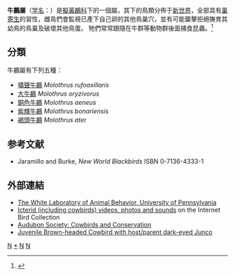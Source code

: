 {{AutoTaxobox
| image = Molothrus ater1.jpg
| image_caption = 雌性[[褐頭牛鸝|褐頭牛鸝]]
| taxon = Molothrus
| authority = [[William_John_Swainson|Swainson]], 1832
| subdivision =
*[[嘯聲牛鸝|嘯聲牛鸝]] ''M. rufoaxillaris''
*[[大牛鸝|大牛鸝]] ''M. oryzivorus''
*[[銅色牛鸝|銅色牛鸝]] ''M. aeneus''
*[[紫輝牛鸝|紫輝牛鸝]] ''M. bonariensis''
*[[褐頭牛鸝|褐頭牛鸝]] ''M. ater''
}}

'''牛鸝屬'''（[[学名|学名]]：{{lang|la|''Molothrus''}}）是[[擬黃鸝科|擬黃鸝科]]下的一個屬，其下的鳥類分佈于[[新世界|新世界]]，全部具有[[巢寄生|巢寄生]]的習性，雌鳥們會監視已產下自己卵的其他鳥巢穴，並有可能襲擊拒絕撫育其幼鳥的鳥巢及破壞其他鳥蛋。 牠們常常跟隨在牛群等動物群後面捕食昆蟲。<ref>{{cite journal
 |author       = Jeffrey P. Hoover
 |author2      = Scott K. Robinson
 |title        = Retaliatory mafia behavior by a parasitic cowbird favors host acceptance of parasitic eggs
 |url          = http://www.pnas.org/content/104/11/4479.abstract
 |volume       = 104
 |issue        = 11
 |pages        = 4479–4483
 |publisher    = Proceedings of the National Academy of Sciences
 |date         = 2007-03-13
 |accessdate   = 2009-08-26
 |language     = en
 |archive-date = 2017-11-20
 |archive-url  = https://web.archive.org/web/20171120043316/http://www.pnas.org/content/104/11/4479.abstract
 |dead-url     = no
}}</ref>
==分類==
牛鸝屬有下列五種：
*[[嘯聲牛鸝|嘯聲牛鸝]] ''Molothrus rufoaxillaris''
*[[大牛鸝|大牛鸝]] ''Molothrus oryzivorus''
*[[銅色牛鸝|銅色牛鸝]] ''Molothrus aeneus''
*[[紫輝牛鸝|紫輝牛鸝]] ''Molothrus bonariensis''
*[[褐頭牛鸝|褐頭牛鸝]] ''Molothrus ater''

==参考文献==
{{reflist}}
* Jaramillo and Burke, ''New World Blackbirds'' ISBN 0-7136-4333-1

==外部連結==
* [http://www.psych.upenn.edu/~whitedj/lab/index.htm The White Laboratory of Animal Behavior, University of Pennsylvania] {{Wayback|url=http://www.psych.upenn.edu/~whitedj/lab/index.htm |date=20180315235213 }}
* [http://ibc.lynxeds.com/family/new-world-blackbirds-icteridae Icterid (including cowbirds) videos, photos and sounds] {{Wayback|url=http://ibc.lynxeds.com/family/new-world-blackbirds-icteridae |date=20160316153621 }} on the Internet Bird Collection
* [https://web.archive.org/web/20081130205441/http://www.audubon.org/bird/research/ Audubon Society: Cowbirds and Conservation]
*[http://www.roxanagraphs.us/images/742_nonJunco.jpg Juvenile Brown-headed Cowbird with host/parent dark-eyed Junco] {{Wayback|url=http://www.roxanagraphs.us/images/742_nonJunco.jpg |date=20160707051806 }}

{{Brood parasite}}

{{Taxonbar|from=Q1137414}}

[[Category:巢寄生|N]]
[[Category:牛鸝屬|*]]
[[Category:擬黃鸝科|N]]
[[Category:_1832年描述的分类群|N]]